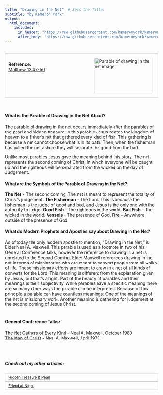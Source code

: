 ```yaml
---
title: "Drawing in the Net"  # Sets the Title.
subtitle: "by Kameron York"
output:
  html_document:
    includes:
      in_header: "https://raw.githubusercontent.com/kameronyork/kameronyork.github.io/main/parables/headers/drawing-in-the-net-header.html"
      after_body: "https://raw.githubusercontent.com/kameronyork/kameronyork.github.io/main/parables/footer.html"
---
```

<br>
<div style="border: 1px solid lightgray; padding: 10px; overflow: hidden;">
<img src="https://raw.githubusercontent.com/kameronyork/kameronyork.github.io/main/docs/assets/drawing-in-the-net.jpg" alt="Parable of drawing in the net image" style="float: right; width: 195px; height: 115px; padding: 5px;">
<br>
<h4 style="text-align: left; margin: 0;">Reference:</h4>
<p style="text-align: left; margin: 0;">
<a href="https://www.churchofjesuschrist.org/study/scriptures/nt/matt/13?lang=eng&id=47-50#p47" target="_blank">Matthew 13:47-50</a>
</p>
</div>
<br>

#### What is the Parable of Drawing in the Net About?

The parable of drawing in the net occurs immediately after the parables of the pearl and hidden treasure.  In this parable Jesus relates the kingdom of heaven to a fisher's net that gathered every kind of fish.  This gathering is because a net cannot choose what is in its path.  Then, when the fisherman has pulled the net ashore they will separate the good from the bad.

Unlike most parables Jesus gave the meaning behind this story.  The net represents the second coming of Christ, in which everyone will be caught up and the righteous will be separated from the wicked on the day of Judgement.

#### What are the Symbols of the Parable of Drawing in the Net?

<b>The Net</b> - The second coming.  The net is meant to represent the totality of Christ's judgement.
<b>The Fisherman</b> - The Lord.  This is because the fisherman is the judge of good and bad, and Jesus is the only one with the authority to judge.
<b>Good Fish</b> - The righteous in the world.
<b>Bad Fish</b> - The wicked in the world.
<b>Vessels</b> - The presence of God.
<b>Fire</b> - Anywhere outside of the presence of God.

#### What do Modern Prophets and Apostles say about Drawing in the Net?

As of today the only modern apostle to mention, "Drawing in the Net," is Elder Neal A. Maxwell.  This parable is used as a footnote in two of his General Conference talks, however the reference to drawing in a net is unrelated to the Second Coming.  Elder Maxwell references drawing in the net in terms of missionaries who are meant to convert people from all walks of life.  These missionary efforts are meant to draw in a net of all kinds of converts for the Lord.  This meaning is different from the explanation given by Jesus, but that's alright.  Part of the beauty of parables and their meanings is their subjectivity.  While parables have a specific meaning there are so many other ways the parable can be interpreted.  Because of this principle a parable can have countless meanings.  One of the meanings of the net is missionary work.  Another meaning is gathering for judgement at the second coming of Jesus Christ.

<br>
<div style="margin-top: -10px;">
#### General Conference Talks:

<a href="https://www.churchofjesuschrist.org/study/general-conference/1980/10/the-net-gathers-of-every-kind">The Net Gathers of Every Kind</a> - Neal A. Maxwell, October 1980<br>
<a href="https://www.churchofjesuschrist.org/study/general-conference/1975/04/the-man-of-christ">The Man of Christ</a> - Neal A. Maxwell, April 1975<br>

<br><br>


##### Check out my other articles:

<link rel="stylesheet" href="https://kameronyork.github.io/scripting/themify-icons/themify-icons.css">
<div class="container">
<div class="row">
<div class="col-12 text-md-left">
<nav class="pagination mt-3">
<a class="nav nav-prev" href="https://kameronyork.com/parables/hidden-treasure-pearl.html" style="background-color: transparent; color: black; padding: 5px 10px; border: 1px solid lightgray; cursor: pointer; white-space: nowrap; font-size: 12px; display: flex; align-items: center;" 
onmouseover="this.style.backgroundColor='lightgray';" 
onmouseout="this.style.backgroundColor='transparent';" 
onmousedown="this.style.backgroundColor='gray';" 
onmouseup="this.style.backgroundColor='lightgray';">
<i class="ti-arrow-left mr-2"></i>
<span style="display: none;" class="d-md-inline-block">Hidden Treasure & Pearl</span>
<span style="display: inline-block;" class="d-md-none">Hidden Treasure & Pearl</span>
</a>
<a class="nav nav-next ml-3" href="https://kameronyork.com/parables/friend-at-night.html" style="background-color: transparent; color: black; padding: 5px 10px; border: 1px solid lightgray; cursor: pointer; white-space: nowrap; font-size: 12px; display: flex; align-items: center;" 
onmouseover="this.style.backgroundColor='lightgray';" 
onmouseout="this.style.backgroundColor='transparent';" 
onmousedown="this.style.backgroundColor='gray';" 
onmouseup="this.style.backgroundColor='lightgray';">
<span style="display: none;" class="d-md-inline-block">Friend at Night</span>
<span style="display: inline-block;" class="d-md-none">Friend at Night</span>
<i class="ti-arrow-right ml-2"></i>
</a>
</nav>
</div>
</div>
</div>